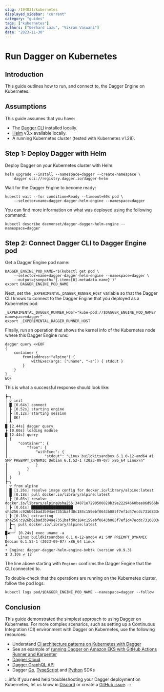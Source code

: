 ```yaml
---
slug: /194031/kubernetes
displayed_sidebar: "current"
category: "guides"
tags: ["kubernetes"]
authors: ["Gerhard Lazu", "Vikram Vaswani"]
date: "2023-11-30"
---
```


# Run Dagger on Kubernetes

## Introduction

This guide outlines how to run, and connect to, the Dagger Engine on Kubernetes.

## Assumptions

This guide assumes that you have:

- The [Dagger CLI](../cli/465058-install.mdx) installed locally.
- [Helm](https://helm.sh) v3.x available locally.
- A running Kubernetes cluster (tested with Kubernetes v1.28).

## Step 1: Deploy Dagger with Helm

Deploy Dagger on your Kubernetes cluster with Helm:

```shell
helm upgrade --install --namespace=dagger --create-namespace \
    dagger oci://registry.dagger.io/dagger-helm
```

Wait for the Dagger Engine to become ready:

```shell
kubectl wait --for condition=Ready --timeout=60s pod \
    --selector=name=dagger-dagger-helm-engine --namespace=dagger
```

You can find more information on what was deployed using the following command:

```shell
kubectl describe daemonset/dagger-dagger-helm-engine --namespace=dagger
```

## Step 2: Connect Dagger CLI to Dagger Engine pod

Get a Dagger Engine pod name:

```shell
DAGGER_ENGINE_POD_NAME="$(kubectl get pod \
    --selector=name=dagger-dagger-helm-engine --namespace=dagger \
    --output=jsonpath='{.items[0].metadata.name}')"
export DAGGER_ENGINE_POD_NAME
```

Next, set the `_EXPERIMENTAL_DAGGER_RUNNER_HOST` variable so that the Dagger CLI knows to connect to the Dagger Engine that you deployed as a Kubernetes pod:

```shell
_EXPERIMENTAL_DAGGER_RUNNER_HOST="kube-pod://$DAGGER_ENGINE_POD_NAME?namespace=dagger"
export _EXPERIMENTAL_DAGGER_RUNNER_HOST
```

Finally, run an operation that shows the kernel info of the Kubernetes node where this Dagger Engine runs:

```shell
dagger query <<EOF
{
    container {
        from(address:"alpine") {
            withExec(args: ["uname", "-a"]) { stdout }
        }
    }
}
EOF
```

This is what a successful response should look like:

```shell
┣─╮
│ ▽ init
│ █ [0.64s] connect
│ ┣ [0.52s] starting engine
│ ┣ [0.12s] starting session
│ ┃ OK!
│ ┻
█ [2.44s] dagger query
┣ [0.00s] loading module
█ [2.44s] query
┃ {
┃     "container": {
┃         "from": {
┃             "withExec": {
┃                 "stdout": "Linux buildkitsandbox 6.1.0-12-amd64 #1 SMP PREEMPT_DYNAMIC Debian 6.1.52-1 (2023-09-07) x86_64 Linux\n"
┃             }
┃         }
┃     }
┃ }
┣─╮
│ ▽ from alpine
│ █ [1.26s] resolve image config for docker.io/library/alpine:latest
│ █ [0.18s] pull docker.io/library/alpine:latest
│ ┣ [0.03s] resolve docker.io/library/alpine@sha256:34871e7290500828b39e22294660bee86d966bc0017544e848dd9a255cdf59e0
│ ┣ [0.61s] ███████████████████ sha256:c926b61bad3b94ae7351bafd0c184c159ebf0643b085f7ef1d47ecdc7316833c
│ ┣ [0.18s] extracting sha256:c926b61bad3b94ae7351bafd0c184c159ebf0643b085f7ef1d47ecdc7316833c
│ ┣─╮ pull docker.io/library/alpine:latest
│ ┻ │
█◀──╯ [0.24s] exec uname -a
┃     Linux buildkitsandbox 6.1.0-12-amd64 #1 SMP PREEMPT_DYNAMIC Debian 6.1.52-1 (2023-09-07) x86_64 Linux
┻
• Engine: dagger-dagger-helm-engine-bvbtk (version v0.9.3)
⧗ 3.10s ✔ 12
```

The line above starting with `Engine:` confirms the Dagger Engine that the CLI connected to.

To double-check that the operations are running on the Kubernetes cluster, follow the pod logs:

```shell
kubectl logs pod/$DAGGER_ENGINE_POD_NAME --namespace=dagger --follow
```

## Conclusion

This guide demonstrated the simplest approach to using Dagger on Kubernetes. For more complex scenarios, such as setting up a Continuous Integration (CI) environment with Dagger on Kubernetes, use the following resources:

- Understand [CI architecture patterns on Kubernetes with Dagger](./237420-ci-architecture-kubernetes.mdx)
- See an example of [running Dagger on Amazon EKS with GitHub Actions Runner and Karpenter](./934191-eks-github-karpenter.mdx)
- [Dagger Cloud](https://docs.dagger.io/cloud)
- [Dagger GraphQL API](https://docs.dagger.io/api/975146/concepts)
- Dagger [Go](https://docs.dagger.io/sdk/go), [TypeScript](https://docs.dagger.io/sdk/typescript) and [Python](https://docs.dagger.io/sdk/python) SDKs

:::info
If you need help troubleshooting your Dagger deployment on Kubernetes, let us know in [Discord](https://discord.com/invite/dagger-io) or create a [GitHub issue](https://github.com/dagger/dagger/issues/new/choose).
:::
